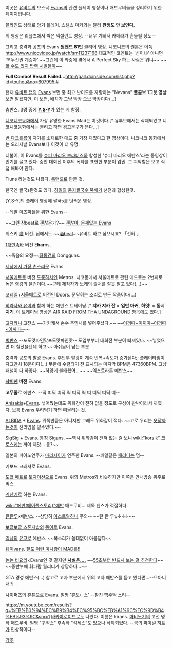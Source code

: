 이곳은 [[유비트]]의 보스곡 [[Evans]]의 관련 플레이 영상이나 매드무비들을 정리하기 위한 페이지입니다.

{{{#!html
<embed src="http://www.youtube.com/v/YnaYvru-5UA&color1=0xb1b1b1&color2=0xcfcfcf&hl=ko&feature=player_embedded&fs=1" type="application/x-shockwave-flash" allowfullscreen="true" allowScriptAccess="always" width="425" height="344"></embed>}}}
블라인드 상태로 암기 플레이. 스텔스 마커와는 달리 '''판정도 안 보인다.'''

{{{#!html
<object width="425" height="344"><param name="movie" value="http://www.youtube.com/v/O9jghDfFup0&color1=0xb1b1b1&color2=0xcfcfcf&hl=ko_KR&feature=player_embedded&fs=1"></param><param name="allowFullScreen" value="true"></param><param name="allowScriptAccess" value="always"></param><embed src="http://www.youtube.com/v/O9jghDfFup0&color1=0xb1b1b1&color2=0xcfcfcf&hl=ko_KR&feature=player_embedded&fs=1" type="application/x-shockwave-flash" allowfullscreen="true" allowScriptAccess="always" width="425" height="344"></embed></object>
}}}
위 영상은 리플즈에서 찍은 엑설런트 영상. --너무 기뻐서 카메라가 흔들릴 정도--

{{{#!html
<iframe title="YouTube video player" width="480" height="390" src="http://www.youtube.com/embed/mUJJ9I5a0nw" frameborder="0" allowfullscreen></iframe>
}}}
그리고 충격과 공포의 Evans '''원핸드 81만''' 클리어 영상.
니코니코의 원본은 이쪽 http://www.nicovideo.jp/watch/sm11237168
대표적인 코멘트는 '신이냐' 아니면 '북두신권 계승자'
~~그런데 이 와중에 옆에서 A Perfect Sky 하는 사람은 뭐냐~~ ~~[[질 수도 있지 스갤 시발들아|할 수도 있지 탑랭 시발들아]]~~

{{{#!html
<embed src='http://flvs.daum.net/flvPlayer.swf?vid=f2BoFQLbOow$' width='502px' height='399px' allowScriptAccess='always' type='application/x-shockwave-flash' allowFullScreen='true' bgcolor='#000000' ></embed>
}}}
'''Full Combo!'''
'''Result'''
'''Failed...'''[[http://gall.dcinside.com/list.php?id=touhou&no=607995 #]]

{{{#!html
<object width="480" height="360"><param name="movie" value="//www.youtube.com/v/yBh-q_rKC-0?version=3&amp;hl=ko_KR"></param><param name="allowFullScreen" value="true"></param><param name="allowscriptaccess" value="always"></param><embed src="//www.youtube.com/v/yBh-q_rKC-0?version=3&amp;hl=ko_KR" type="application/x-shockwave-flash" width="480" height="360" allowscriptaccess="always" allowfullscreen="true"></embed></object>
}}}
현재 [[유비트 랩]]의 [[Evans]] 보면 중 최고 난이도를 자랑하는 "Nevans" '''풀콤보 1그렛 영상'''
보면 알겠지만, 이 보면, 배치가 그냥 막장 오브 막장이다(...)

{{{#!html
<object width="600" height="450"><param name="movie" value="http://www.youtube.com/v/sEW_nSiTLo4?version=3&amp;hl=ko_KR"></param><param name="allowFullScreen" value="true"></param><param name="allowscriptaccess" value="always"></param><embed src="http://www.youtube.com/v/sEW_nSiTLo4?version=3&amp;hl=ko_KR" type="application/x-shockwave-flash" width="600" height="450" allowscriptaccess="always" allowfullscreen="true"></embed></object>
}}}
춤반스. 3명 중에 '''[[Y.S-Y]]'''가 있는 게 함정.


[[니코니코동화]]에서 가장 유명한 Evans Mad는 이것이다.[* 유투브에서는 삭제되었고 니코니코동화에서는 볼려고 하면 경고문구가 뜬다...]
{{{#!html
<script type="text/javascript" src="http://ext.nicovideo.jp/thumb_watch/sm8146514"></script><noscript><a href="http://www.nicovideo.jp/watch/sm8146514">【ニコニコ動画】【音ゲイ】Evan様</a></noscript>}}}


[[반 다크홀름]]이 자기를 소재로한 매드 중 가장 재밌다고 한 영상이다. 니코니코 동화에서는 오리지날 Evans보다 이것이 더 유명. 

더불어, 이 Evans를 [[슈퍼 마리오 브라더스]]와 합성한 '슈퍼 마리오 에반스'라는 동영상이 인기를 끌고 있다.
중반 대회전 이후의 폭타를 표현한 부분이 압권. 그 괴악함은 보고 직접 해봐야 안다.

{{{#!html
<object type='application/x-shockwave-flash' width='502px' height='399px' align='middle' classid='clsid:d27cdb6e-ae6d-11cf-96b8-444553540000' codebase='http://fpdownload.macromedia.com/pub/shockwave/cabs/flash/swflash.cab#version=8,0,0,0'><param name='movie' value='http://flvs.daum.net/flvPlayer.swf?vid=Rc8wiN77trw$' /><param name='allowScriptAccess' value='always' /><param name='allowFullScreen' value='true' /><param name='bgcolor' value='#000000' /><embed src='http://flvs.daum.net/flvPlayer.swf?vid=Rc8wiN77trw$' width='502px' height='399px' allowScriptAccess='always' type='application/x-shockwave-flash' allowFullScreen='true' bgcolor='#000000' ></embed></object>
}}}


Tiuns 라는것도 나왔다. [[록맨]]으로 만든 것.

{{{#!html
<object width="640" height="385"><param name="movie" value="http://www.youtube.com/v/tnGbjdVUyVM&color1=0xb1b1b1&color2=0xcfcfcf&hl=ko_KR&feature=player_embedded&fs=1"></param><param name="allowFullScreen" value="true"></param><param name="allowScriptAccess" value="always"></param><embed src="http://www.youtube.com/v/tnGbjdVUyVM&color1=0xb1b1b1&color2=0xcfcfcf&hl=ko_KR&feature=player_embedded&fs=1" type="application/x-shockwave-flash" allowfullscreen="true" allowScriptAccess="always" width="640" height="385"></embed></object>}}}

{{{#!html
<object classid='clsid:d27cdb6e-ae6d-11cf-96b8-444553540000' codebase='http://download.macromedia.com/pub/shockwave/cabs/flash/swflash.cab#version=9,0,0,0'  id='NFPlayer70504' width='500' height='408'><param name='movie' value='http://serviceapi.nmv.naver.com/flash/NFPlayer.swf?vid=2D792AC313194A24DEA80911B1A8BFA391D4&outKey=V129433311e90385ba5bf0358e235a0c5b743a7eef802f366e0170358e235a0c5b743' /><param name='wmode' value='transparent' /><param name='allowScriptAccess' value='always' /><param name='allowFullScreen' value='true' /><embed src='http://serviceapi.nmv.naver.com/flash/NFPlayer.swf?vid=2D792AC313194A24DEA80911B1A8BFA391D4&outKey=V129433311e90385ba5bf0358e235a0c5b743a7eef802f366e0170358e235a0c5b743' wmode='transparent' width='500' height='408' allowScriptAccess='always' name='NFPlayer70504' id='NFPlayer70504' allowFullScreen='true' type='application/x-shockwave-flash' /></object>}}}

한국엔 쌀국s란것도 있다. [[하일]]의 [[둥지쌀국수 뚝배기]] 선전과 합성한것.

{{{#!html
<object classid='clsid:d27cdb6e-ae6d-11cf-96b8-444553540000' codebase='http://download.macromedia.com/pub/shockwave/cabs/flash/swflash.cab#version=9,0,0,0'  id='NFPlayer45651' width='500' height='408'><param name='movie' value='http://serviceapi.nmv.naver.com/flash/NFPlayer.swf?vid=057DE0AE9C6C1517ED120FC3B833223888E9&outKey=V123c80a6032ce0ed50615caa732847ba922e249b4dd528b523b85caa732847ba922e' /><param name='wmode' value='transparent' /><param name='allowScriptAccess' value='always' /><param name='allowFullScreen' value='true' /><embed src='http://serviceapi.nmv.naver.com/flash/NFPlayer.swf?vid=057DE0AE9C6C1517ED120FC3B833223888E9&outKey=V123c80a6032ce0ed50615caa732847ba922e249b4dd528b523b85caa732847ba922e' wmode='transparent' width='500' height='408' allowScriptAccess='always' name='NFPlayer45651' id='NFPlayer45651' allowFullScreen='true' type='application/x-shockwave-flash' /></object>}}}
[Y.S-Y]의 플레이 영상에 쌀국s를 덧씌운 영상.

{{{#!html
<object width="480" height="385"><param name="movie" value="http://www.youtube.com/v/aXMEzWa3CrA?fs=1&amp;hl=ko_KR"></param><param name="allowFullScreen" value="true"></param><param name="allowscriptaccess" value="always"></param><embed src="http://www.youtube.com/v/aXMEzWa3CrA?fs=1&amp;hl=ko_KR" type="application/x-shockwave-flash" allowscriptaccess="always" allowfullscreen="true" width="480" height="385"></embed></object>}}}
--레알 [[마즈피플]]을 위한 [[Evans]]--

{{{#!html
<script type="text/javascript" src="http://ext.nicovideo.jp/thumb_watch/sm12253157"></script>
}}}
~~그런 장beat로 괜찮은가?~~ [[엘 샤다이|괜찮아, 문제있는 Evans]]

{{{#!HTML
<script type="text/javascript" src="http://ext.nicovideo.jp/thumb_watch/sm13544535"></script>}}}
위스키 [[膳]] 버전. 집에서도 ~~[[술|酒]]beat~~유비트 하고 싶으시죠? 「전혀.」

{{{#!HTML
<iframe width="420" height="315" src="//www.youtube.com/embed/aGHCRlN40QE?rel=0" frameborder="0" allowfullscreen></iframe>
}}}
[[쿠사나기 츠요시#s-6|1개만족바]] 버전 E'''bar'''ns.

{{{#!HTML
<script type="text/javascript" src="http://ext.nicovideo.jp/thumb_watch/sm9790639"></script>}}}
~~죽음의 요정~~[[장동건]]의 Dongguns.

{{{#!HTML
<script type="text/javascript" src="http://ext.nicovideo.jp/thumb_watch/sm6717444"></script>
}}}
[[세상에서 가장 촌스러운 시리즈|세상에서 가장 촌스러운]] Evans

{{{#!html
<script type="text/javascript" src="http://ext.nicovideo.jp/thumb_watch/sm9121382"></script>
}}}
[[서울메트로]] 버전 [[도중하차]]인 Metros. 니코동에서 서울메트로 관련 매드로는 2번째로 높은 랭킹의 물건이다.~~근데 제작자가 노래의 출처를 잘못 알고 있다(...)~~

{{{#!html
<object width="560" height="315"><param name="movie" value="http://www.youtube.com/v/3HKZwqbsFoo?version=3&amp;hl=ko_KR"></param><param name="allowFullScreen" value="true"></param><param name="allowscriptaccess" value="always"></param><embed src="http://www.youtube.com/v/3HKZwqbsFoo?version=3&amp;hl=ko_KR" type="application/x-shockwave-flash" width="560" height="315" allowscriptaccess="always" allowfullscreen="true"></embed></object>
}}}
[[코레일]]+[[서울메트로]] 버전인 Doors. 문닫히는 소리로 만든 작품이다(...)


{{{#!html
<object width="480" height="360"><param name="movie" value="//www.youtube-nocookie.com/v/T45-ObIrIXM?version=3&amp;hl=ko_KR"></param><param name="allowFullScreen" value="true"></param><param name="allowscriptaccess" value="always"></param><embed src="//www.youtube-nocookie.com/v/T45-ObIrIXM?version=3&amp;hl=ko_KR" type="application/x-shockwave-flash" width="480" height="360" allowscriptaccess="always" allowfullscreen="true"></embed></object>
}}}
[[히라사와 유이]]와 함께 하는 에반스 트레이닝.[* '''쟈카 쟈카 잔''' = '''일반 마커''', '''하잇!''' = '''동시치기'''. 이 트레이닝 영상은 [[AIR RAID FROM THA UNDAGROUND]] 항목에도 있다.]

{{{#!html
<object classid='clsid:d27cdb6e-ae6d-11cf-96b8-444553540000' codebase='http://download.macromedia.com/pub/shockwave/cabs/flash/swflash.cab#version=9,0,0,0'  id='NFPlayer60549' width='499' height='408'><param name='movie' value='http://serviceapi.nmv.naver.com/flash/NFPlayer.swf?vid=373345131C82F56B31AF0C6D1B1808F8CCED&outKey=V1252a8f0514ca4f36c93f6cff91b91f7aaec2696f6680e19a31ff6cff91b91f7aaec' /><param name='wmode' value='transparent' /><param name='allowScriptAccess' value='always' /><param name='allowFullScreen' value='true' /><embed src='http://serviceapi.nmv.naver.com/flash/NFPlayer.swf?vid=373345131C82F56B31AF0C6D1B1808F8CCED&outKey=V1252a8f0514ca4f36c93f6cff91b91f7aaec2696f6680e19a31ff6cff91b91f7aaec' wmode='transparent' width='499' height='408' allowScriptAccess='always' name='NFPlayer60549' id='NFPlayer60549' allowFullScreen='true' type='application/x-shockwave-flash'/></object>
}}}

[[고자라니]] 고잔스 ~~가카케서 손수 추임새를 넣어주셨다.~~ ~~[[여러분 이거 다 거짓말인거 아시죠|이꺼따~이꺼따~이꺼따~이꺼따~]]~~

{{{#!html
<embed src='http://serviceapi.nmv.naver.com/flash/NFPlayer.swf?vid=4F3B7B759A4AB468E953967A8BAB3A53AEB5&outKey=V12260d349b8655b732501aec7fc67dced3e83eee306389cccedc1aec7fc67dced3e8' wmode='transparent' width='500' height='408' allowScriptAccess='always' name='NFPlayer2293' id='NFPlayer2293' allowFullScreen='true' type='application/x-shockwave-flash' /> }}}

[[빅바|빅반스]] --포도맛파인맛포도맛파인맛-- 도입부부터 대회전 부분이 빠져있다. ~~넣었으면 더 찰졌을텐데 하고~~ 아쉬움이 남는 부분

{{{#!html
<script type="text/javascript" src="http://ext.nicovideo.jp/thumb_watch/sm9640133"></script>
}}}
충격과 공포의 발광 Evans. 후반부 발광이 계속 반복+속도가 증가된다;; 플레이타임이 자그만치 18분이다(...) 무한에 수렴되기 전 표시되는 마지막 BPM은 47360BPM. 그냥 패널이 다 하얗다. ~~하얗게 불태웠어...~~ ~~엑스트라톤 에반스~~

{{{#!HTML
<script type="text/javascript" src="http://ext.nicovideo.jp/thumb_watch/sm14031884"></script>}}}
'''[[샤미센]] 버전''' Evans.

{{{#!html
<iframe width="560" height="315" src="http://www.youtube.com/embed/Q1Kap9x3AjU" frameborder="0" allowfullscreen></iframe>
}}}
'''고무줄'''로 에반스. --띡 띠딕 띠딕 띡 띠딕 띡 띠 띠딕 띠딕 띠--

{{{#!html
<object width="560" height="315"><param name="movie" value="http://www.youtube.com/v/7dr26Igboss?version=3&amp;hl=ko_KR"></param><param name="allowFullScreen" value="true"></param><param name="allowscriptaccess" value="always"></param><embed src="http://www.youtube.com/v/7dr26Igboss?version=3&amp;hl=ko_KR" type="application/x-shockwave-flash" width="560" height="315" allowscriptaccess="always" allowfullscreen="true"></embed></object>}}}
[[Anisakis]]+[[Evans]]. 섞어뒀는데도 위화감이 전혀 없을 정도로 구성이 판박이라서 까였다. 보통 Evans 우려먹기 하면 떠올리는 것.

{{{#!html
<iframe width="420" height="315" src="http://www.youtube.com/embed/69HQSDTTiM8" frameborder="0" allowfullscreen></iframe>
}}}
[[ALBIDA]] + [[Evans]]. 위쪽만큼은 아니지만 그래도 위화감이 적다. ~~고로 우리는 [[욧닭]]까는것이 진리임을 알수있다.~~

{{{#!html
<iframe width="640" height="360" src="http://www.youtube.com/embed/6BDTxSSgIHk?feature=player_embedded" frameborder="0" allowfullscreen></iframe>
}}}
[[SigSig]] + Evans. 통칭 Sigans. ~~역시 위화감이 전혀 없는 걸 보니 [[wiki:"kors k" 코로스케]]는 까야 제맛... 응?~~


{{{#!html
<iframe width="420" height="315" src="http://www.youtube.com/embed/p2fzLTysOmw" frameborder="0" allowfullscreen></iframe>
}}}
일본의 피아노연주가 [[마라시이]]가 연주한 Evans. --깨알같은 [[smooooch・∀・|패러디]]는 덤--

{{{#!html
<iframe width="420" height="315" src="http://www.youtube.com/embed/IcWfzrZQu2g" frameborder="0" allowfullscreen></iframe>
}}}
키보드 크래셔로 Evans.

{{{#!html
<object width="420" height="315"><param name="movie" value="http://www.youtube.com/v/2Mq6MbfoU_Y?version=3&amp;hl=ko_KR&amp;rel=0"></param><param name="allowFullScreen" value="true"></param><param name="allowscriptaccess" value="always"></param><embed src="http://www.youtube.com/v/2Mq6MbfoU_Y?version=3&amp;hl=ko_KR&amp;rel=0" type="application/x-shockwave-flash" width="420" height="315" allowscriptaccess="always" allowfullscreen="true"></embed></object>
}}}
[[도쿄 메트로]] [[도자이선(도쿄 메트로)|토자이선]]으로 Evans. 위의 Metros와 비슷하지만 이쪽은 안내방송 위주로 믹스.

{{{#!html
<object width="480" height="360"><param name="movie" value="http://www.youtube.com/v/h8FArASfPlM?version=3&amp;hl=ko_KR&amp;rel=0"></param><param name="allowFullScreen" value="true"></param><param name="allowscriptaccess" value="always"></param><embed src="http://www.youtube.com/v/h8FArASfPlM?version=3&amp;hl=ko_KR&amp;rel=0" type="application/x-shockwave-flash" width="480" height="360" allowscriptaccess="always" allowfullscreen="true"></embed></object>
}}}
[[계산기]]로 하는 Evans.

{{{#!html
<iframe width="560" height="315" src="http://www.youtube.com/embed/rTFKF_r-T08" frameborder="0" allowfullscreen></iframe>
}}}
[[wiki:"에반(메이플스토리)"에반]] 매드무비... 제목 센스가 적절하다.

{{{#!html
<object style="height: 390px; width: 640px"><param name="movie" value="http://www.youtube.com/v/0aJtQCW1GgY?version=3&feature=player_detailpage"><param name="allowFullScreen" value="true"><param name="allowScriptAccess" value="always"><embed src="http://www.youtube.com/v/0aJtQCW1GgY?version=3&feature=player_detailpage" type="application/x-shockwave-flash" allowfullscreen="true" allowScriptAccess="always" width="640" height="360"></object>
}}}
[[란란루]]×에반스. --상당히 [[아스트랄]]하니 주의-- ~~란 란 루↘↓↓↓~~

{{{#!html
<iframe width="420" height="315" src="http://www.youtube.com/embed/O8FbfwRm79g" frameborder="0" allowfullscreen></iframe>}}}
[[보글보글 스폰지밥]]의 [[뚱이]]로 Evans.

{{{#!html
<iframe width="420" height="315" src="https://www.youtube.com/embed/QxhQnLJ15Bg" frameborder="0" allowfullscreen></iframe>}}}
[[일상]]의 [[아이오이 유코|유코]]로 에반스. ~~목소리가 쓸데없이 아름답다~~

{{{#!html
<object type='application/x-shockwave-flash' id='VAIK8KNpuRk$' width='642px' height='390px' align='middle' classid='clsid:d27cdb6e-ae6d-11cf-96b8-444553540000' codebase='http://fpdownload.macromedia.com/pub/shockwave/cabs/flash/swflash.cab#version=9,0,0,0'><param name='movie' value='http://flvs.daum.net/flvPlayer.swf?vid=VAIK8KNpuRk$' /><param name='allowScriptAccess' value='always' /><param name='allowFullScreen' value='true' /><param name='bgcolor' value='#000000' /><param name='wmode' value='opaque' /><embed src='http://flvs.daum.net/flvPlayer.swf?vid=VAIK8KNpuRk$' width='642px' height='390px' allowScriptAccess='always' type='application/x-shockwave-flash' allowFullScreen='true' bgcolor='#000000' ></embed></object>
}}}
[[호시 군|웨이]]vans. [[챠지맨 켄|잘도 이런 미치광이 MAD를!!]]

{{{#!html
<iframe width="560" height="315" src="//www.youtube.com/embed/cYycAoDRt20" frameborder="0" allowfullscreen></iframe>
}}}
[[논논 비요리]]×Evans인 것 같지만 '''[[YOU JUST ACTIVATED MY TRAP CARD|사실은….]]''' ~~[[대니 리#s-3|55초부터 반드시 보는 걸 추천한다]]~~
~~중반부에 휘파람 퀄리티가 상당하다...~~

{{{#!html
<iframe width="480" height="360" src="//www.youtube.com/embed/pSmGXgiKkL8" frameborder="0" allowfullscreen></iframe>
}}}
GTA 경성 에반스(...) 참고로 고자 부분에서 위의 고자 에반스를 듣고 왔다면...--으아니 내귀--

{{{#!html
<iframe width="560" height="315" src="//www.youtube.com/embed/1rRNZx5WgHY" frameborder="0" allowfullscreen></iframe>
}}}
[[사이퍼즈]]의 [[파괴왕 휴톤|휴톤]]으로 Evans. 일명 '휴토ㄴ스' --찰진 핵주먹 소리--

https://m.youtube.com/results?q=%EB%B0%94%EC%B9%B4%EC%95%BC%EB%A1%9C%EC%9D%B4%EB%93%9C&sm=1
[[바카야로이드]]로도 나왔다. 이름은 kirans.
{{{#!html
<iframe title='꾸직스' width='640px' height='360px' src='http://videofarm.daum.net/controller/video/viewer/Video.html?vid=_Vmcv3Qjc7I$&play_loc=undefined&alert=true' frameborder='0' scrolling='no' ></iframe>
}}}
[[마비노기]]의 고전 명작 매드무비. 일명 "꾸직스"
후속작 "석세스"도 있으나 삭제되었다. --곰의 [[파이널 히트]]가 인상적이다--


[[각주]]

